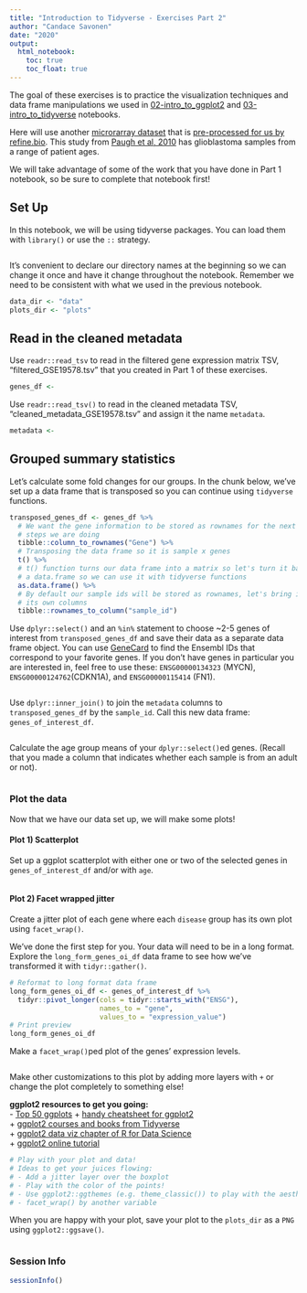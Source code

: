 ```yaml
---
title: "Introduction to Tidyverse - Exercises Part 2"
author: "Candace Savonen"
date: "2020"
output:
  html_notebook:
    toc: true
    toc_float: true
---
```


The goal of these exercises is to practice the visualization techniques and 
data frame manipulations we used in [02-intro_to_ggplot2](./02-intro_to_ggplot2.Rmd) and [03-intro_to_tidyverse](./03-intro_to_tidyverse.Rmd) notebooks. 

Here will use another [microrarray dataset](https://www.refine.bio/experiments/GSE19578/integrated-molecular-genetic-profiling-of-pediatric-high-grade-gliomas-reveals-key-differences-with-adult-disease) that is [pre-processed for us by refine.bio](http://docs.refine.bio/en/latest/main_text.html#processing-information).
This study from [Paugh et al, 2010](https://www.ncbi.nlm.nih.gov/pmc/articles/PMC2903336/) has glioblastoma samples from a range of patient ages. 


We will take advantage of some of the work that you have done in Part 1 notebook, so be sure to complete that notebook first!

## Set Up 

In this notebook, we will be using tidyverse packages. 
You can load them with `library()` or use the `::` strategy. 

```r

```

It's convenient to declare our directory names at the beginning so we can change
it once and have it change throughout the notebook. 
Remember we need to be consistent with what we used in the previous notebook. 

```r
data_dir <- "data"
plots_dir <- "plots"
```

## Read in the cleaned metadata

Use `readr::read_tsv` to read in the filtered gene expression matrix TSV, 
"filtered_GSE19578.tsv" that you created in Part 1 of these exercises.

```r
genes_df <-
```

Use `readr::read_tsv()` to read in the cleaned metadata TSV, "cleaned_metadata_GSE19578.tsv" and assign it the name `metadata`. 

```r
metadata <- 
```

## Grouped summary statistics

Let's calculate some fold changes for our groups. 
In the chunk below, we've set up a data frame that is transposed so you can continue using `tidyverse` functions. 

```r
transposed_genes_df <- genes_df %>% 
  # We want the gene information to be stored as rownames for the next set of 
  # steps we are doing
  tibble::column_to_rownames("Gene") %>% 
  # Transposing the data frame so it is sample x genes
  t() %>% 
  # t() function turns our data frame into a matrix so let's turn it back to 
  # a data.frame so we can use it with tidyverse functions
  as.data.frame() %>% 
  # By default our sample ids will be stored as rownames, let's bring it out as 
  # its own columns 
  tibble::rownames_to_column("sample_id")
```

Use `dplyr::select()` and an `%in%` statement to choose ~2-5 genes of interest from `transposed_genes_df` and save their data as a separate data frame object.
You can use [GeneCard](https://www.genecards.org/) to find the Ensembl IDs that 
correspond to your favorite genes. 
If you don't have genes in particular you are interested in, feel free to use 
these: `ENSG00000134323` (MYCN), `ENSG00000124762`(CDKN1A), and 
`ENSG00000115414` (FN1).

```r

```

Use `dplyr::inner_join()` to join the `metadata` columns to 
`transposed_genes_df` by the `sample_id`. 
Call this new data frame: `genes_of_interest_df`. 

```r

```

Calculate the age group means of your `dplyr::select()`ed genes. 
(Recall that you made a column that indicates whether each
sample is from an adult or not).

```r

```

### Plot the data

Now that we have our data set up, we will make some plots!

#### Plot 1) Scatterplot

Set up a ggplot scatterplot with either one or two of the selected genes in
`genes_of_interest_df` and/or with `age`. 

```r

```

#### Plot 2) Facet wrapped jitter

Create a jitter plot of each gene where each `disease` group has its own plot 
using `facet_wrap()`. 

We've done the first step for you. 
Your data will need to be in a long format. 
Explore the `long_form_genes_oi_df` data frame to see how we've transformed it 
with `tidyr::gather()`. 

```r
# Reformat to long format data frame 
long_form_genes_oi_df <- genes_of_interest_df %>% 
  tidyr::pivot_longer(cols = tidyr::starts_with("ENSG"),
                      names_to = "gene",
                      values_to = "expression_value")
# Print preview
long_form_genes_oi_df 
```

Make a `facet_wrap()`ped plot of the genes' expression levels. 

```r

```

Make other customizations to this plot by adding more layers with `+` or change 
the plot completely to something else!

**ggplot2 resources to get you going:**  
- [Top 50 ggplots](http://r-statistics.co/Top50-Ggplot2-Visualizations-MasterList-R-Code.html)
+ [handy cheatsheet for ggplot2](https://rstudio.com/wp-content/uploads/2015/03/ggplot2-cheatsheet.pdf)  
+ [ggplot2 courses and books from Tidyverse](https://ggplot2.tidyverse.org/)  
+ [ggplot2 data viz chapter of R for Data Science](https://r4ds.had.co.nz/data-visualisation.html)  
+ [ggplot2 online tutorial](http://r-statistics.co/Complete-Ggplot2-Tutorial-Part1-With-R-Code.html)  

```r
# Play with your plot and data!
# Ideas to get your juices flowing: 
# - Add a jitter layer over the boxplot
# - Play with the color of the points!
# - Use ggplot2::ggthemes (e.g. theme_classic()) to play with the aesthetics
# - facet_wrap() by another variable
```

When you are happy with your plot, save your plot to the `plots_dir` as a `PNG` 
using `ggplot2::ggsave()`.

```r

```

### Session Info

```r
sessionInfo()
```


